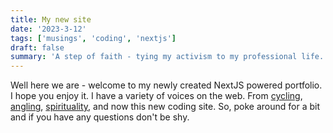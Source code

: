 ```yaml
---
title: My new site
date: '2023-3-12'
tags: ['musings', 'coding', 'nextjs']
draft: false
summary: 'A step of faith - tying my activism to my professional life...'
---
```


Well here we are - welcome to my newly created NextJS powered portfolio. I hope you enjoy it. I have
a variety of voices on the web. From [cycling](https://macadamgrinding.com),
[angling](https://iloveto.fish), [spirituality](https://eandp.cc), and now this new coding site. So,
poke around for a bit and if you have any questions don't be shy.
